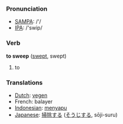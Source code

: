 === Pronunciation ===
*[[w:SAMPA|SAMPA]]: /'/
*[[w:IPA|IPA]]: /'swip/

=== Verb ===

'''to sweep''' ([[swept]], swept)

# to 

=== Translations ===
*[[Dutch]]: [[vegen]]
*French: balayer
*[[Indonesian]]: [[sapu|menyapu]]
*[[Japanese]]: [[掃除]]する ([[そうじ]]する, sōji-suru)